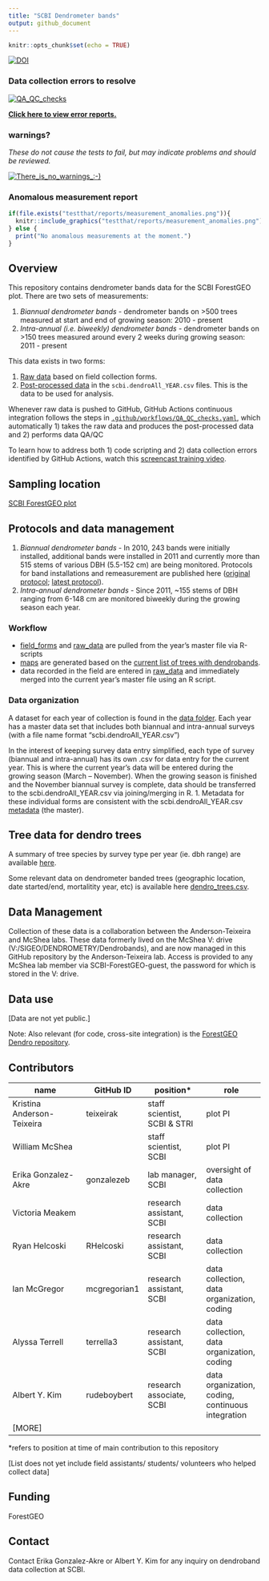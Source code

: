 ```yaml
---
title: "SCBI Dendrometer bands"
output: github_document
---
```



<!-- README.md is generated from README.Rmd. Please edit that file -->

```r
knitr::opts_chunk$set(echo = TRUE)
```

[![DOI](https://zenodo.org/badge/150600455.svg)](https://zenodo.org/badge/latestdoi/150600455)

### Data collection errors to resolve

[![QA_QC_checks](https://github.com/SCBI-ForestGEO/Dendrobands/workflows/QA_QC_checks/badge.svg)](https://github.com/SCBI-ForestGEO/Dendrobands/actions)

**[Click here to view error reports.](https://github.com/SCBI-ForestGEO/Dendrobands/tree/master/testthat/reports)**

### warnings? 
*These do not cause the tests to fail, but may indicate problems and should be reviewed.*

[![There_is_no_warnings_:-)](testthat/reports/warnings.png)](https://github.com/SCBI-ForestGEO/Dendrobands/tree/master/testthat/reports/warnings)


### Anomalous measurement report

```r
if(file.exists("testthat/reports/measurement_anomalies.png")){
  knitr::include_graphics("testthat/reports/measurement_anomalies.png")
} else {
  print("No anomalous measurements at the moment.")
}
```



## Overview 

This repository contains dendrometer bands data for the SCBI ForestGEO plot. There are two sets of measurements: 

1. *Biannual dendrometer bands* - dendrometer bands on >500 trees measured at start and end of growing season: 2010 - present
2. *Intra-annual (i.e. biweekly) dendrometer bands* - dendrometer bands on >150 trees measured around every 2 weeks during growing season: 2011 - present

This data exists in two forms:

1. [Raw data](https://github.com/SCBI-ForestGEO/Dendrobands/tree/master/resources/raw_data/) based on field collection forms. 
1. [Post-processed data](https://github.com/SCBI-ForestGEO/Dendrobands/tree/master/data/) in the `scbi.dendroAll_YEAR.csv` files. This is the data to be used for analysis.

Whenever raw data is pushed to GitHub, GitHub Actions continuous integration follows the steps in [`.github/workflows/QA_QC_checks.yaml`](https://github.com/SCBI-ForestGEO/Dendrobands/tree/master/.github/workflows/QA_QC_checks.yaml), which automatically 1) takes the raw data and produces the post-processed data and 2) performs data QA/QC

To learn how to address both 1) code scripting and 2) data collection errors identified by GitHub Actions, watch this [screencast training video](https://sinet-my.sharepoint.com/:v:/g/personal/kimay_si_edu/EQ4BrXfDnk5MrtPihpFc4cYBMmn287nAxw6Rjn4P6Ruifg). 

## Sampling location
[SCBI ForestGEO plot](https://forestgeo.si.edu/sites/north-america/smithsonian-conservation-biology-institute)


## Protocols and data management

1. *Biannual dendrometer bands* - In 2010, 243 bands were initially installed, additional bands were installed in 2011 and currently more than 515 stems of various DBH (5.5-152 cm) are being monitored. Protocols for band installations and remeasurement are published here ([original protocol](https://forestgeo.si.edu/sites/default/files/metal_band_dendrometer_protocol_done_1.pdf); [latest protocol](https://docs.google.com/document/d/1kCG22EAEnOVxw9Z-cPPvrHIzvRFE-j0U7anTmhJbkqM/edit)).
1. *Intra-annual dendrometer bands* - Since 2011, ~155 stems of DBH ranging from 6-148 cm are monitored biweekly during the growing season each year.

### Workflow

- [field_forms](https://github.com/SCBI-ForestGEO/Dendrobands/tree/master/resources/field_forms) and [raw_data](https://github.com/SCBI-ForestGEO/Dendrobands/tree/master/resources/raw_data) are pulled from the year's master file via R-scripts
- [maps](https://github.com/SCBI-ForestGEO/Dendrobands/tree/master/resources/maps) are generated based on the [current list of trees with dendrobands](https://github.com/SCBI-ForestGEO/Dendrobands/blob/master/data/dendro_trees.csv). 
- data recorded in the field are entered in [raw_data](https://github.com/SCBI-ForestGEO/Dendrobands/tree/master/resources/raw_data) and immediately merged into the current year's master file using an R script.

### Data organization

A dataset for each year of collection is found in the [data folder](https://github.com/SCBI-ForestGEO/Dendrobands/tree/master/data). Each year has a master data set that includes both biannual and intra-annual surveys (with a file name format "scbi.dendroAll_YEAR.csv")

In the interest of keeping survey data entry simplified, each type of survey (biannual and intra-annual) has its own .csv for data entry for the current year. This is where the current year’s data will be entered during the growing season (March – November). When the growing season is finished and the November biannual survey is complete, data should be transferred to the scbi.dendroAll_YEAR.csv via joining/merging in R. 
1.	Metadata for these individual forms are consistent with the scbi.dendroAll_YEAR.csv [metadata](https://github.com/SCBI-ForestGEO/Dendrobands/blob/master/data/metadata/scbi.dendroALL_%5BYEAR%5D_metadata.csv) (the master).

## Tree data for dendro trees
A summary of tree species by survey type per year (ie. dbh range) are available [here](https://github.com/SCBI-ForestGEO/Dendrobands/tree/master/results/dendro_trees_dbhcount).

Some relevant data on dendrometer banded trees (geographic location, date started/end, mortalitity year, etc) is available here [dendro_trees.csv](https://github.com/SCBI-ForestGEO/Dendrobands/blob/master/data/dendro_trees.csv).


## Data Management

Collection of these data is a collaboration between the Anderson-Teixeira and McShea labs. These data formerly lived on the McShea V: drive (V:/SIGEO/DENDROMETRY/Dendrobands), and are now managed in this GitHub repository by the Anderson-Teixeira lab. Access is provided to any McShea lab member via SCBI-ForestGEO-guest, the password for which is stored in the V: drive.  


## Data use

[Data are not yet public.]


Note: Also relevant (for code, cross-site integration) is the [ForestGEO Dendro repository](https://github.com/forestgeo/dendro).

## Contributors

| name | GitHub ID| position* | role |
| -----| ---- | ---- |---- |
| Kristina Anderson-Teixeira | teixeirak | staff scientist, SCBI & STRI | plot PI |
| William McShea |  | staff scientist, SCBI | plot PI |
| Erika Gonzalez-Akre | gonzalezeb | lab manager, SCBI | oversight of data collection |
| Victoria Meakem |  | research assistant, SCBI |  data collection |
| Ryan Helcoski | RHelcoski | research assistant, SCBI | data collection |
| Ian McGregor | mcgregorian1 | research assistant, SCBI | data collection, data organization, coding |
| Alyssa Terrell | terrella3 | research assistant, SCBI | data collection, data organization, coding |
| Albert Y. Kim | rudeboybert | research associate, SCBI | data organization, coding, continuous integration |
| [MORE]| | | |
 
*refers to position at time of main contribution to this repository

[List does not yet include field assistants/ students/ volunteers who helped collect data]

## Funding 
ForestGEO 

## Contact
Contact Erika Gonzalez-Akre or Albert Y. Kim for any inquiry on dendroband data collection at SCBI.

